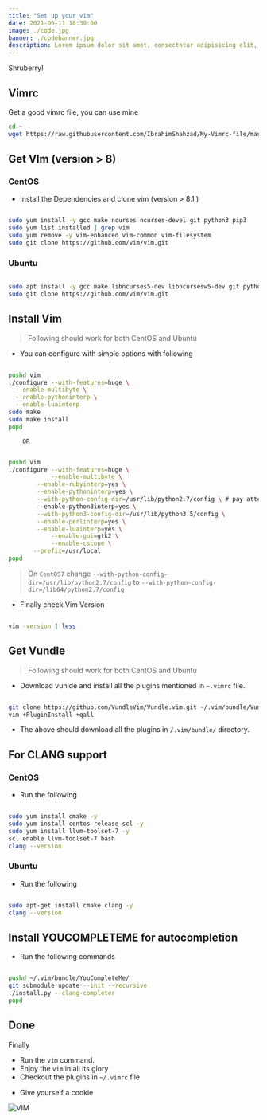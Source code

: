 ```yaml
---
title: "Set up your vim"
date: 2021-06-11 18:30:00
image: ./code.jpg
banner: ./codebanner.jpg
description: Lorem ipsum dolor sit amet, consectetur adipisicing elit, sed do eiusmod tempor incididunt ut labore et dolore magna aliqua.
---
```


Shruberry!

## Vimrc

Get a good vimrc file, you can use mine

```bash
cd ~
wget https://raw.githubusercontent.com/IbrahimShahzad/My-Vimrc-file/master/.vimrc ~/.vimrc
```

## Get VIm (version > 8)

### CentOS

- Install the Dependencies and clone vim (version > 8.1 )

```bash

sudo yum install -y gcc make ncurses ncurses-devel git python3 pip3
sudo yum list installed | grep vim
sudo yum remove -y vim-enhanced vim-common vim-filesystem
sudo git clone https://github.com/vim/vim.git

```

### Ubuntu

```bash

sudo apt install -y gcc make libncurses5-dev libncursesw5-dev git python3 pip3 
sudo git clone https://github.com/vim/vim.git

```

## Install Vim

> Following should work for both CentOS and Ubuntu


- You can configure with simple options with following

```bash

pushd vim
./configure --with-features=huge \
  --enable-multibyte \
  --enable-pythoninterp \
  --enable-luainterp
sudo make
sudo make install
popd

```
        OR
```bash

pushd vim
./configure --with-features=huge \
            --enable-multibyte \
	    --enable-rubyinterp=yes \
	    --enable-pythoninterp=yes \
	    --with-python-config-dir=/usr/lib/python2.7/config \ # pay attention here check directory correct
	    --enable-python3interp=yes \
	    --with-python3-config-dir=/usr/lib/python3.5/config \
	    --enable-perlinterp=yes \
	    --enable-luainterp=yes \
            --enable-gui=gtk2 \
            --enable-cscope \
	   --prefix=/usr/local
popd

```

> On `CentOS7` change `--with-python-config-dir=/usr/lib/python2.7/config` to `--with-python-config-dir=/lib64/python2.7/config`


- Finally check Vim Version

```bash

vim -version | less

```

## Get Vundle

> Following should work for both CentOS and Ubuntu

- Download vunlde and install all the plugins mentioned in `~.vimrc` file.

```bash

git clone https://github.com/VundleVim/Vundle.vim.git ~/.vim/bundle/Vundle.vim
vim +PluginInstall +qall


```

- The above should download all the plugins in `/.vim/bundle/` directory.

## For CLANG support

### CentOS

- Run the following

```bash

sudo yum install cmake -y
sudo yum install centos-release-scl -y
sudo yum install llvm-toolset-7 -y
scl enable llvm-toolset-7 bash
clang --version

```

### Ubuntu

- Run the following

```bash

sudo apt-get install cmake clang -y
clang --version

```

## Install YOUCOMPLETEME for autocompletion

- Run the following commands

```bash

pushd ~/.vim/bundle/YouCompleteMe/
git submodule update --init --recursive
./install.py --clang-completer
popd

```
## Done

Finally
- Run the `vim` command.
- Enjoy the `vim` in all its glory
- Checkout the plugins in `~/.vimrc` file
<!-- - Need a cheatsheet for vim commands? Look [here](https://www.cs.cmu.edu/~15131/f17/topics/vim/vim-cheatsheet.pdf) -->
- Give yourself a cookie
 
![VIM](./vim.png)